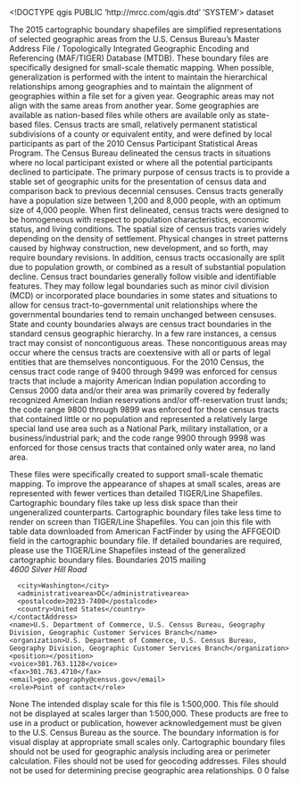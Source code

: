 <!DOCTYPE qgis PUBLIC 'http://mrcc.com/qgis.dtd' 'SYSTEM'>
<qgis version="3.34.7-Prizren">
  <identifier></identifier>
  <parentidentifier></parentidentifier>
  <language></language>
  <type>dataset</type>
  <title></title>
  <abstract>The 2015 cartographic boundary shapefiles are simplified representations of selected geographic areas from the U.S. Census Bureau's Master Address File / Topologically Integrated Geographic Encoding and Referencing (MAF/TIGER) Database (MTDB). These boundary files are specifically designed for small-scale thematic mapping. When possible, generalization is performed with the intent to maintain the hierarchical relationships among geographies and to maintain the alignment of geographies within a file set for a given year. Geographic areas may not align with the same areas from another year. Some geographies are available as nation-based files while others are available only as state-based files. Census tracts are small, relatively permanent statistical subdivisions of a county or equivalent entity, and were defined by local participants as part of the 2010 Census Participant Statistical Areas Program. The Census Bureau delineated the census tracts in situations where no local participant existed or where all the potential participants declined to participate. The primary purpose of census tracts is to provide a stable set of geographic units for the presentation of census data and comparison back to previous decennial censuses. Census tracts generally have a population size between 1,200 and 8,000 people, with an optimum size of 4,000 people. When first delineated, census tracts were designed to be homogeneous with respect to population characteristics, economic status, and living conditions. The spatial size of census tracts varies widely depending on the density of settlement. Physical changes in street patterns caused by highway construction, new development, and so forth, may require boundary revisions. In addition, census tracts occasionally are split due to population growth, or combined as a result of substantial population decline. Census tract boundaries generally follow visible and identifiable features. They may follow legal boundaries such as minor civil division (MCD) or incorporated place boundaries in some states and situations to allow for census tract-to-governmental unit relationships where the governmental boundaries tend to remain unchanged between censuses. State and county boundaries always are census tract boundaries in the standard census geographic hierarchy. In a few rare instances, a census tract may consist of noncontiguous areas. These noncontiguous areas may occur where the census tracts are coextensive with all or parts of legal entities that are themselves noncontiguous. For the 2010 Census, the census tract code range of 9400 through 9499 was enforced for census tracts that include a majority American Indian population according to Census 2000 data and/or their area was primarily covered by federally recognized American Indian reservations and/or off-reservation trust lands; the code range 9800 through 9899 was enforced for those census tracts that contained little or no population and represented a relatively large special land use area such as a National Park, military installation, or a business/industrial park; and the code range 9900 through 9998 was enforced for those census tracts that contained only water area, no land area.

These files were specifically created to support small-scale thematic mapping. To improve the appearance of shapes at small scales, areas are represented with fewer vertices than detailed TIGER/Line Shapefiles. Cartographic boundary files take up less disk space than their ungeneralized counterparts. Cartographic boundary files take less time to render on screen than TIGER/Line Shapefiles. You can join this file with table data downloaded from American FactFinder by using the AFFGEOID field in the cartographic boundary file. If detailed boundaries are required, please use the TIGER/Line Shapefiles instead of the generalized cartographic boundary files.</abstract>
  <keywords vocabulary="gmd:topicCategory">
    <keyword>Boundaries</keyword>
    <keyword>2015</keyword>
  </keywords>
  <contact>
    <contactAddress>
      <type>mailing</type>
      <address>4600 Silver Hill Road</address>
      <city>Washington</city>
      <administrativearea>DC</administrativearea>
      <postalcode>20233-7400</postalcode>
      <country>United States</country>
    </contactAddress>
    <name>U.S. Department of Commerce, U.S. Census Bureau, Geography Division, Geographic Customer Services Branch</name>
    <organization>U.S. Department of Commerce, U.S. Census Bureau, Geography Division, Geographic Customer Services Branch</organization>
    <position></position>
    <voice>301.763.1128</voice>
    <fax>301.763.4710</fax>
    <email>geo.geography@census.gov</email>
    <role>Point of contact</role>
  </contact>
  <links/>
  <dates/>
  <fees></fees>
  <constraints type="Access">None</constraints>
  <rights>The intended display scale for this file is 1:500,000. This file should not be displayed at scales larger than 1:500,000. These products are free to use in a product or publication, however acknowledgement must be given to the U.S. Census Bureau as the source. The boundary information is for visual display at appropriate small scales only. Cartographic boundary files should not be used for geographic analysis including area or perimeter calculation. Files should not be used for geocoding addresses. Files should not be used for determining precise geographic area relationships. </rights>
  <encoding></encoding>
  <crs>
    <spatialrefsys nativeFormat="Wkt">
      <wkt></wkt>
      <proj4></proj4>
      <srsid>0</srsid>
      <srid>0</srid>
      <authid></authid>
      <description></description>
      <projectionacronym></projectionacronym>
      <ellipsoidacronym></ellipsoidacronym>
      <geographicflag>false</geographicflag>
    </spatialrefsys>
  </crs>
  <extent/>
</qgis>
